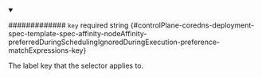 
<details className="config-field" data-expandable="false" open>
<summary>

############# `key` <span className="config-field-required" data-required="false">required</span> <span className="config-field-type">string</span> <span className="config-field-default"></span> <span className="config-field-enum"></span> {#controlPlane-coredns-deployment-spec-template-spec-affinity-nodeAffinity-preferredDuringSchedulingIgnoredDuringExecution-preference-matchExpressions-key}

The label key that the selector applies to.

</summary>



</details>

